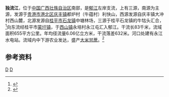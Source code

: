 {{Infobox River
  | river_name      = 独流江
  | image_name      =
  | image_size      = 
  | caption         = 
  | origin          = [[广西壮族自治区|广西壮族自治区]][[贵港市|贵港市]][[港北区_(贵港市)|港北区]][[庆丰镇_(贵港市)|庆丰镇]]都炉村利快山
  | mouth           = 广西壮族自治区[[桂平市|桂平市]][[西山镇_(桂平市)|西山镇]]永江屯[[郁江_(西江支流)|郁江]]{{coord|23|17|58|N|110|02|36|E}}
  | basin_countries = 广西贵港市、桂平市
  | length          = 83 km
  | elevation       = 
  | mouth_elevation = 
  | discharge       = 
  | watershed       = 655 km<sup>2</sup>
}}
'''独流江'''，位于[[中国|中国]][[广西壮族自治区|广西壮族自治区]]南部，是[[郁江_(西江支流)|郁江]]左岸支流，上有三源，南源为主源，发源于[[贵港市|贵港市]][[港北区_(贵港市)|港北区]][[庆丰镇_(贵港市)|庆丰镇]]都炉村（牛蕴村）利快山，西源发源自庆丰镇大冲村西山麓，北源发源自[[桂平市|桂平市]][[石龙镇_(桂平市)|石龙镇]]中塘林场，三源于桂平石龙镇的牛牯头汇合，<ref>{{Cite web |url=http://www.gxdqw.com/bin/mse.exe?seachword=&K=c&A=68&rec=31&run=13 |title=桂平县志 |access-date=2013-11-13 |archive-date=2019-08-27 |archive-url=https://web.archive.org/web/20190827094941/http://www.gxdqw.com/bin/mse.exe?seachword=&K=c&A=68&rec=31&run=13 |dead-url=no }}</ref>向东流经桂平市[[蒙圩镇|蒙圩镇]]，于[[西山镇_(桂平市)|西山镇]]永培村永江屯汇入郁江。干流长83千米，流域面积655平方公里。年均径流量6.06亿立方米，干流落差632米。河口处建有永江水电站。流域内中下游农业发达，盛产[[大米|大米]][[甘蔗|甘蔗]]。<ref name="中国河湖大典">{{cite book zh |author=《[[中国河湖大典|中国河湖大典]]》编纂委员会 |title=《中国河湖大典·珠江卷》 |format=M |edition=1 |location=北京 |publisher=中国水利水电出版社 |date=2013年1月 |pages=170页 |id= ISBN 978-7-5170-0561-2}}</ref>


==参考资料==
{{reflist}}
[[Category:鬱江水系|D]]
[[Category:广西河流|D]]